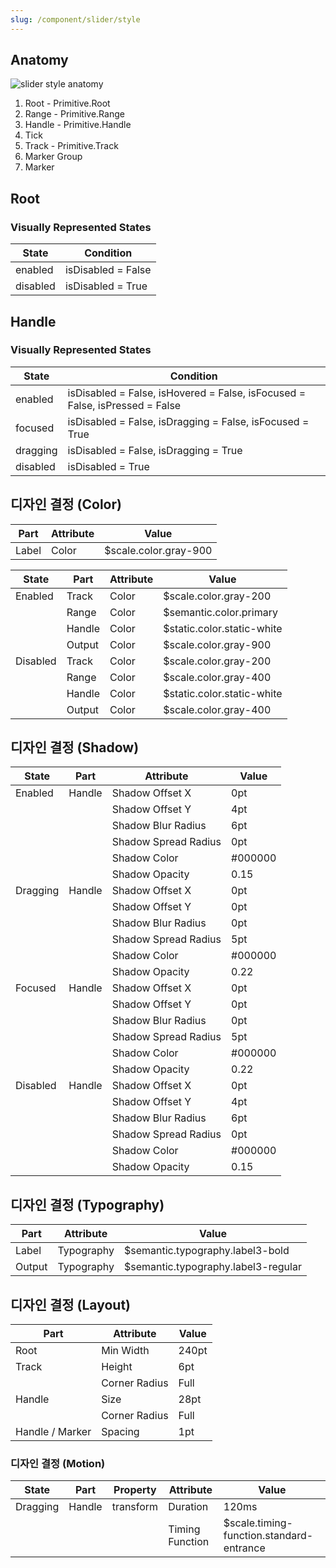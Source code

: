 ```yaml
---
slug: /component/slider/style
---
```


## Anatomy

<Anatomy>![slider style anatomy](./anatomy.png)</Anatomy>

1. Root - Primitive.Root
2. Range - Primitive.Range
3. Handle - Primitive.Handle
4. Tick
5. Track - Primitive.Track
6. Marker Group
7. Marker

## Root

### Visually Represented States

| State    | Condition          |
| -------- | ------------------ |
| enabled  | isDisabled = False |
| disabled | isDisabled = True  |

## Handle

### Visually Represented States

| State    | Condition                                                                   |
| -------- | --------------------------------------------------------------------------- |
| enabled  | isDisabled = False, isHovered = False, isFocused = False, isPressed = False |
| focused  | isDisabled = False, isDragging = False, isFocused = True                    |
| dragging | isDisabled = False, isDragging = True                                       |
| disabled | isDisabled = True                                                           |

## 디자인 결정 (Color)

| Part  | Attribute | Value                 |
| ----- | --------- | --------------------- |
| Label | Color     | $scale.color.gray-900 |

| State    | Part   | Attribute | Value                      |
| -------- | ------ | --------- | -------------------------- |
| Enabled  | Track  | Color     | $scale.color.gray-200      |
|          | Range  | Color     | $semantic.color.primary    |
|          | Handle | Color     | $static.color.static-white |
|          | Output | Color     | $scale.color.gray-900      |
| Disabled | Track  | Color     | $scale.color.gray-200      |
|          | Range  | Color     | $scale.color.gray-400      |
|          | Handle | Color     | $static.color.static-white |
|          | Output | Color     | $scale.color.gray-400      |

## 디자인 결정 (Shadow)

| State    | Part   | Attribute            | Value   |
| -------- | ------ | -------------------- | ------- |
| Enabled  | Handle | Shadow Offset X      | 0pt     |
|          |        | Shadow Offset Y      | 4pt     |
|          |        | Shadow Blur Radius   | 6pt     |
|          |        | Shadow Spread Radius | 0pt     |
|          |        | Shadow Color         | #000000 |
|          |        | Shadow Opacity       | 0.15    |
| Dragging | Handle | Shadow Offset X      | 0pt     |
|          |        | Shadow Offset Y      | 0pt     |
|          |        | Shadow Blur Radius   | 0pt     |
|          |        | Shadow Spread Radius | 5pt     |
|          |        | Shadow Color         | #000000 |
|          |        | Shadow Opacity       | 0.22    |
| Focused  | Handle | Shadow Offset X      | 0pt     |
|          |        | Shadow Offset Y      | 0pt     |
|          |        | Shadow Blur Radius   | 0pt     |
|          |        | Shadow Spread Radius | 5pt     |
|          |        | Shadow Color         | #000000 |
|          |        | Shadow Opacity       | 0.22    |
| Disabled | Handle | Shadow Offset X      | 0pt     |
|          |        | Shadow Offset Y      | 4pt     |
|          |        | Shadow Blur Radius   | 6pt     |
|          |        | Shadow Spread Radius | 0pt     |
|          |        | Shadow Color         | #000000 |
|          |        | Shadow Opacity       | 0.15    |

## 디자인 결정 (Typography)

| Part   | Attribute  | Value                               |
| ------ | ---------- | ----------------------------------- |
| Label  | Typography | $semantic.typography.label3-bold    |
| Output | Typography | $semantic.typography.label3-regular |

## 디자인 결정 (Layout)

| Part            | Attribute     | Value |
| --------------- | ------------- | ----- |
| Root            | Min Width     | 240pt |
| Track           | Height        | 6pt   |
|                 | Corner Radius | Full  |
| Handle          | Size          | 28pt  |
|                 | Corner Radius | Full  |
| Handle / Marker | Spacing       | 1pt   |

### 디자인 결정 (Motion)

| State    | Part   | Property  | Attribute       | Value                                    |
| -------- | ------ | --------- | --------------- | ---------------------------------------- |
| Dragging | Handle | transform | Duration        | 120ms                                    |
|          |        |           | Timing Function | $scale.timing-function.standard-entrance |
